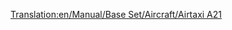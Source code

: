 [[Translation:en/Manual/Base Set/Aircraft/Airtaxi A21]]
{{en/Manual/Base Set/Aircraft/Aircraft|Cost=$82,030
|Speed=947 kph (592 MPH)
|Annual=$13,218
|Designed=1973
|Lifespan=24
|Capacity=260 passengers & 30 bags of mail
|Description=The first Airtaxi/Airbus plane. Fairly decent
|Real-life=Airbus A300
}}